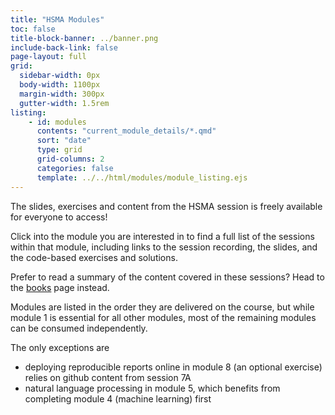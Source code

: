 ```yaml
---
title: "HSMA Modules"
toc: false
title-block-banner: ../banner.png
include-back-link: false
page-layout: full
grid:
  sidebar-width: 0px
  body-width: 1100px
  margin-width: 300px
  gutter-width: 1.5rem
listing:
    - id: modules
      contents: "current_module_details/*.qmd"
      sort: "date"
      type: grid
      grid-columns: 2
      categories: false
      template: ../../html/modules/module_listing.ejs
---
```


The slides, exercises and content from the HSMA session is freely available for everyone to access!

Click into the module you are interested in to find a full list of the sessions within that module, including links to the session recording, the slides, and the code-based exercises and solutions.

Prefer to read a summary of the content covered in these sessions? Head to the [books](../books/books.qmd) page instead.


:::{.callout-note}
Modules are listed in the order they are delivered on the course, but while module 1 is essential for all other modules, most of the remaining modules can be consumed independently.

The only exceptions are

- deploying reproducible reports online in module 8 (an optional exercise) relies on github content from session 7A
- natural language processing in module 5, which benefits from completing module 4 (machine learning) first

:::


:::{#modules}
:::
